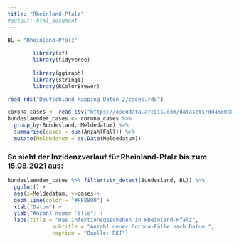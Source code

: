 ```yaml
---
title: "Rheinland-Pfalz"
#output: html_document
---
```


```r
BL = "Rheinland-Pfalz"
		
		library(sf)
		library(tidyverse)
		
		library(ggiraph)
		library(stringi)
		library(RColorBrewer)
```

```r
read_rds("Deutschland Mapping Daten 2/cases.rds")
```

```r
corona_cases <- read_csv("https://opendata.arcgis.com/datasets/dd4580c810204019a7b8eb3e0b329dd6_0.csv", guess_max = 2500000)
bundeslaender_cases <- corona_cases %>%
  group_by(Bundesland, Meldedatum) %>%
  summarise(cases = sum(AnzahlFall)) %>%
  mutate(Meldedatum = as.Date(Meldedatum))
```
		
### So sieht der Inzidenzverlauf für Rheinland-Pfalz bis zum 15.08.2021 aus:		
		
```r
bundeslaender_cases %>% filter(str_detect(Bundesland, BL)) %>%
  ggplot() +
  aes(x=Meldedatum, y=cases)+
  geom_line(color = "#FF8800") +
  xlab("Datum") +
  ylab("Anzahl neuer Fälle") +
  labs(title = "Das Infektionsgeschehen in Rheinland-Pfalz",
              subtitle = "Anzahl neuer Corona-Fälle nach Datum ",
              caption = "Quelle: RKI")
```

